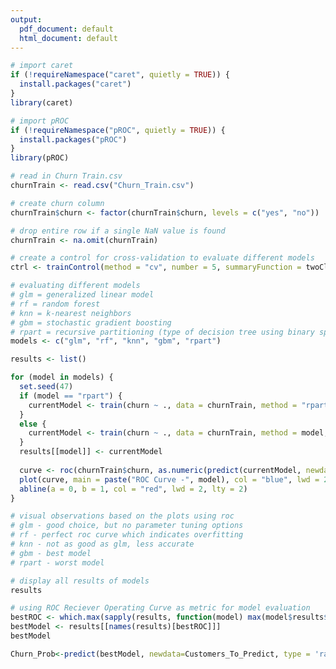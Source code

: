 ```yaml
---
output:
  pdf_document: default
  html_document: default
---
```

```r
# import caret 
if (!requireNamespace("caret", quietly = TRUE)) {
  install.packages("caret")
}
library(caret)
```

```r
# import pROC 
if (!requireNamespace("pROC", quietly = TRUE)) {
  install.packages("pROC")
}
library(pROC)
```


```r
# read in Churn Train.csv
churnTrain <- read.csv("Churn_Train.csv")

# create churn column 
churnTrain$churn <- factor(churnTrain$churn, levels = c("yes", "no"))

# drop entire row if a single NaN value is found
churnTrain <- na.omit(churnTrain)

# create a control for cross-validation to evaluate different models
ctrl <- trainControl(method = "cv", number = 5, summaryFunction = twoClassSummary, classProbs = TRUE)
```


```r
# evaluating different models
# glm = generalized linear model
# rf = random forest
# knn = k-nearest neighbors
# gbm = stochastic gradient boosting
# rpart = recursive partitioning (type of decision tree using binary splits)
models <- c("glm", "rf", "knn", "gbm", "rpart")

results <- list()

for (model in models) {
  set.seed(47)
  if (model == "rpart") {
    currentModel <- train(churn ~ ., data = churnTrain, method = "rpart", trControl = ctrl, metric = "ROC")
  }
  else {
    currentModel <- train(churn ~ ., data = churnTrain, method = model, trControl = ctrl, metric = "ROC")
  }
  results[[model]] <- currentModel
  
  curve <- roc(churnTrain$churn, as.numeric(predict(currentModel, newdata = churnTrain, type = "prob")[, "yes"]))
  plot(curve, main = paste("ROC Curve -", model), col = "blue", lwd = 2)
  abline(a = 0, b = 1, col = "red", lwd = 2, lty = 2)
}

# visual observations based on the plots using roc
# glm - good choice, but no parameter tuning options 
# rf - perfect roc curve which indicates overfitting
# knn - not as good as glm, less accurate
# gbm - best model 
# rpart - worst model
```

```r
# display all results of models
results
```
```r
# using ROC Reciever Operating Curve as metric for model evaluation
bestROC <- which.max(sapply(results, function(model) max(model$results$ROC)))
bestModel <- results[[names(results)[bestROC]]]
bestModel
```



```r
Churn_Prob<-predict(bestModel, newdata=Customers_To_Predict, type = 'raw')
```

